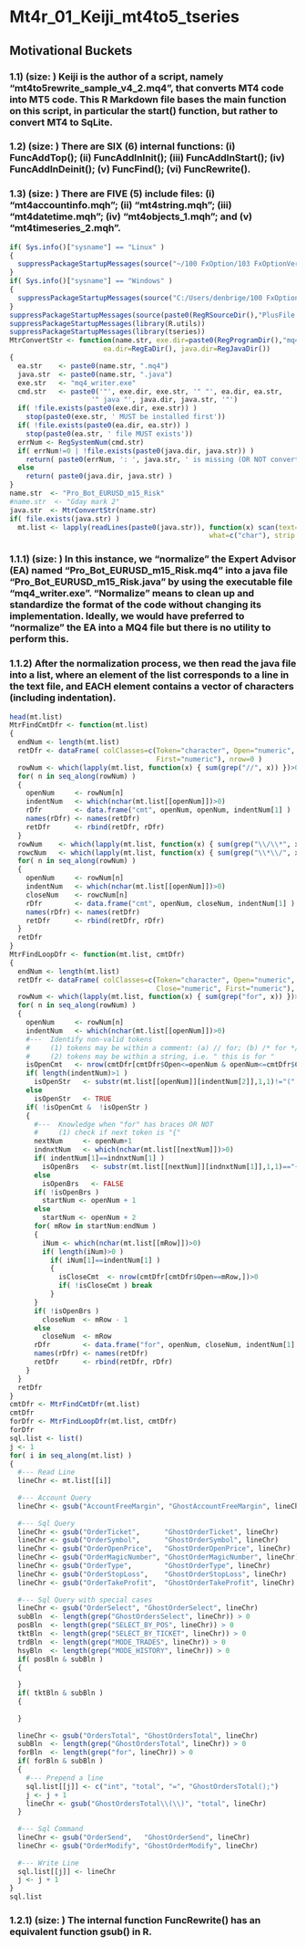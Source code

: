Mt4r_01_Keiji_mt4to5_tseries
==================================================================================================================================
## Motivational Buckets
### 1.1) (size: )  Keiji is the author of a script, namely "mt4to5rewrite_sample_v4_2.mq4", that converts MT4 code into MT5 code. This R Markdown file bases the main function on this script, in particular the start() function, but rather to convert MT4 to SqLite. 
### 1.2) (size: ) There are SIX (6) internal functions: (i) FuncAddTop(); (ii) FuncAddInInit(); (iii) FuncAddInStart(); (iv) FuncAddInDeinit(); (v) FuncFind(); (vi) FuncRewrite().
### 1.3) (size: ) There are FIVE (5) include files: (i) "mt4accountinfo.mqh"; (ii) "mt4string.mqh"; (iii) "mt4datetime.mqh"; (iv) "mt4objects_1.mqh"; and (v) "mt4timeseries_2.mqh".

```r
if( Sys.info()["sysname"] == "Linux" )
{
  suppressPackageStartupMessages(source("~/100 FxOption/103 FxOptionVerBack/080 Fx Git/R-source/PlusReg.R", echo=FALSE))
}
if( Sys.info()["sysname"] == "Windows" )
{
  suppressPackageStartupMessages(source("C:/Users/denbrige/100 FxOption/103 FxOptionVerBack/080 Fx Git/R-source/PlusReg.R", echo=FALSE))
}
suppressPackageStartupMessages(source(paste0(RegRSourceDir(),"PlusFile.R"), echo=FALSE))
suppressPackageStartupMessages(library(R.utils))
suppressPackageStartupMessages(library(tseries))
MtrConvertStr <- function(name.str, exe.dir=paste0(RegProgramDir(),"mq4_converter/"),
                       ea.dir=RegEaDir(), java.dir=RegJavaDir())
{
  ea.str    <- paste0(name.str, ".mq4")
  java.str  <- paste0(name.str, ".java")
  exe.str   <- "mq4_writer.exe"
  cmd.str   <- paste0('"', exe.dir, exe.str, '" "', ea.dir, ea.str, 
                    '" java "', java.dir, java.str, '"')
  if( !file.exists(paste0(exe.dir, exe.str)) )
    stop(paste0(exe.str, ' MUST be installed first'))
  if( !file.exists(paste0(ea.dir, ea.str)) )
    stop(paste0(ea.str, ' file MUST exists'))
  errNum <- RegSystemNum(cmd.str)
  if( errNum!=0 | !file.exists(paste0(java.dir, java.str)) )
    return( paste0(errNum, ': ', java.str, ' is missing (OR NOT converted correctly)') )
  else
    return( paste0(java.dir, java.str) )
}
name.str  <- "Pro_Bot_EURUSD_m15_Risk"
#name.str  <- "Gday mark 2"
java.str  <- MtrConvertStr(name.str)
if( file.exists(java.str) )
  mt.list <- lapply(readLines(paste0(java.str)), function(x) scan(text=x, sep=" ", 
                                                 what=c("char"), strip.white=c(FALSE)))
```
### 1.1.1) (size: ) In this instance, we "normalize" the Expert Advisor (EA) named "Pro_Bot_EURUSD_m15_Risk.mq4" into a java file "Pro_Bot_EURUSD_m15_Risk.java" by using the executable file "mq4_writer.exe". "Normalize" means to clean up and standardize the format of the code without changing its implementation. Ideally, we would have preferred to "normalize" the EA into a MQ4 file but there is no utility to perform this.
### 1.1.2) After the normalization process, we then read the java file into a list, where an element of the list corresponds to a line in the text file, and EACH element contains a vector of characters (including indentation).

```r
head(mt.list)
MtrFindCmtDfr <- function(mt.list)
{
  endNum <- length(mt.list)
  retDfr <- dataFrame( colClasses=c(Token="character", Open="numeric", Close="numeric",
                                    First="numeric"), nrow=0 )
  rowNum <- which(lapply(mt.list, function(x) { sum(grep("//", x)) })>0)
  for( n in seq_along(rowNum) )
  {
    openNum     <- rowNum[n]
    indentNum   <- which(nchar(mt.list[[openNum]])>0)
    rDfr        <- data.frame("cmt", openNum, openNum, indentNum[1] )
    names(rDfr) <- names(retDfr)
    retDfr      <- rbind(retDfr, rDfr)
  }
  rowNum    <- which(lapply(mt.list, function(x) { sum(grep("\\/\\*", x)) })>0)
  rowcNum   <- which(lapply(mt.list, function(x) { sum(grep("\\*\\/", x)) })>0)
  for( n in seq_along(rowNum) )
  {
    openNum     <- rowNum[n]
    indentNum   <- which(nchar(mt.list[[openNum]])>0)
    closeNum    <- rowcNum[n]
    rDfr        <- data.frame("cmt", openNum, closeNum, indentNum[1] )
    names(rDfr) <- names(retDfr)
    retDfr      <- rbind(retDfr, rDfr)
  }
  retDfr
}
MtrFindLoopDfr <- function(mt.list, cmtDfr)
{
  endNum <- length(mt.list)
  retDfr <- dataFrame( colClasses=c(Token="character", Open="numeric", 
                                    Close="numeric", First="numeric"), nrow=0 )
  rowNum <- which(lapply(mt.list, function(x) { sum(grep("for", x)) })>0)
  for( n in seq_along(rowNum) )
  {
    openNum     <- rowNum[n]
    indentNum   <- which(nchar(mt.list[[openNum]])>0)
    #---  Identify non-valid tokens
    #     (1) tokens may be within a comment: (a) // for; (b) /* for */
    #     (2) tokens may be within a string, i.e. " this is for "
    isOpenCmt   <- nrow(cmtDfr[cmtDfr$Open<=openNum & openNum<=cmtDfr$Close,])>0
    if( length(indentNum)>1 )
      isOpenStr   <- substr(mt.list[[openNum]][indentNum[2]],1,1)!="("
    else
      isOpenStr   <- TRUE
    if( !isOpenCmt &  !isOpenStr )
    {
      #---  Knowledge when "for" has braces OR NOT
      #     (1) check if next token is "{"
      nextNum     <- openNum+1
      indnxtNum   <- which(nchar(mt.list[[nextNum]])>0)
      if( indentNum[1]==indnxtNum[1] )
        isOpenBrs   <- substr(mt.list[[nextNum]][indnxtNum[1]],1,1)=="{"
      else
        isOpenBrs   <- FALSE
      if( !isOpenBrs )
        startNum <- openNum + 1
      else
        startNum <- openNum + 2
      for( mRow in startNum:endNum )
      {
        iNum <- which(nchar(mt.list[[mRow]])>0)
        if( length(iNum)>0 )
          if( iNum[1]==indentNum[1] )
          {
            isCloseCmt  <- nrow(cmtDfr[cmtDfr$Open==mRow,])>0
            if( !isCloseCmt ) break
          }
      }
      if( !isOpenBrs ) 
        closeNum  <- mRow - 1
      else
        closeNum  <- mRow
      rDfr        <- data.frame("for", openNum, closeNum, indentNum[1] )
      names(rDfr) <- names(retDfr)
      retDfr      <- rbind(retDfr, rDfr)
    }
  }
  retDfr
}
cmtDfr <- MtrFindCmtDfr(mt.list)
cmtDfr
forDfr <- MtrFindLoopDfr(mt.list, cmtDfr)
forDfr
sql.list <- list()
j <- 1
for( i in seq_along(mt.list) )
{
  #--- Read Line
  lineChr <- mt.list[[i]]
  
  #--- Account Query
  lineChr <- gsub("AccountFreeMargin", "GhostAccountFreeMargin", lineChr)
  
  #--- Sql Query  
  lineChr <- gsub("OrderTicket",      "GhostOrderTicket", lineChr)
  lineChr <- gsub("OrderSymbol",      "GhostOrderSymbol", lineChr)
  lineChr <- gsub("OrderOpenPrice",   "GhostOrderOpenPrice", lineChr)
  lineChr <- gsub("OrderMagicNumber", "GhostOrderMagicNumber", lineChr)
  lineChr <- gsub("OrderType",        "GhostOrderType", lineChr)
  lineChr <- gsub("OrderStopLoss",    "GhostOrderStopLoss", lineChr)
  lineChr <- gsub("OrderTakeProfit",  "GhostOrderTakeProfit", lineChr)
  
  #--- Sql Query with special cases
  lineChr <- gsub("OrderSelect", "GhostOrderSelect", lineChr)
  subBln  <- length(grep("GhostOrdersSelect", lineChr)) > 0
  posBln  <- length(grep("SELECT_BY_POS", lineChr)) > 0
  tktBln  <- length(grep("SELECT_BY_TICKET", lineChr)) > 0
  trdBln  <- length(grep("MODE_TRADES", lineChr)) > 0
  hsyBln  <- length(grep("MODE_HISTORY", lineChr)) > 0
  if( posBln & subBln )
  {
    
  }
  if( tktBln & subBln )
  {
    
  }  
  
  lineChr <- gsub("OrdersTotal", "GhostOrdersTotal", lineChr)
  subBln  <- length(grep("GhostOrdersTotal", lineChr)) > 0
  forBln  <- length(grep("for", lineChr)) > 0
  if( forBln & subBln )
  {
    #--- Prepend a line
    sql.list[[j]] <- c("int", "total", "=", "GhostOrdersTotal();")
    j <- j + 1
    lineChr <- gsub("GhostOrdersTotal\\(\\)", "total", lineChr)
  }
  
  #--- Sql Command
  lineChr <- gsub("OrderSend",   "GhostOrderSend", lineChr)
  lineChr <- gsub("OrderModify", "GhostOrderModify", lineChr)
  
  #--- Write Line
  sql.list[[j]] <- lineChr
  j <- j + 1
}
sql.list
```
### 1.2.1) (size: ) The internal function FuncRewrite() has an equivalent function gsub() in R. 


